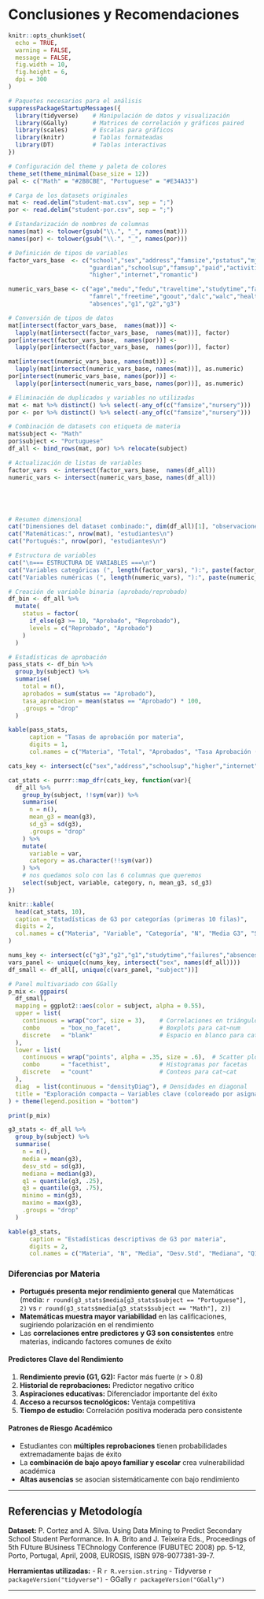 

# Conclusiones y Recomendaciones

```r
knitr::opts_chunk$set(
  echo = TRUE, 
  warning = FALSE, 
  message = FALSE,
  fig.width = 10,
  fig.height = 6,
  dpi = 300
)

# Paquetes necesarios para el análisis
suppressPackageStartupMessages({
  library(tidyverse)    # Manipulación de datos y visualización
  library(GGally)       # Matrices de correlación y gráficos paired
  library(scales)       # Escalas para gráficos
  library(knitr)        # Tablas formateadas
  library(DT)           # Tablas interactivas
})

# Configuración del theme y paleta de colores
theme_set(theme_minimal(base_size = 12))
pal <- c("Math" = "#2B8CBE", "Portuguese" = "#E34A33")

# Carga de los datasets originales
mat <- read.delim("student-mat.csv", sep = ";")
por <- read.delim("student-por.csv", sep = ";")

# Estandarización de nombres de columnas
names(mat) <- tolower(gsub("\\.", "_", names(mat)))
names(por) <- tolower(gsub("\\.", "_", names(por)))

# Definición de tipos de variables
factor_vars_base  <- c("school","sex","address","famsize","pstatus","mjob","fjob","reason",
                       "guardian","schoolsup","famsup","paid","activities","nursery",
                       "higher","internet","romantic")

numeric_vars_base <- c("age","medu","fedu","traveltime","studytime","failures",
                       "famrel","freetime","goout","dalc","walc","health",
                       "absences","g1","g2","g3")

# Conversión de tipos de datos
mat[intersect(factor_vars_base,  names(mat))] <- 
  lapply(mat[intersect(factor_vars_base,  names(mat))], factor)
por[intersect(factor_vars_base,  names(por))] <- 
  lapply(por[intersect(factor_vars_base,  names(por))], factor)

mat[intersect(numeric_vars_base, names(mat))] <- 
  lapply(mat[intersect(numeric_vars_base, names(mat))], as.numeric)
por[intersect(numeric_vars_base, names(por))] <- 
  lapply(por[intersect(numeric_vars_base, names(por))], as.numeric)

# Eliminación de duplicados y variables no utilizadas
mat <- mat %>% distinct() %>% select(-any_of(c("famsize","nursery")))
por <- por %>% distinct() %>% select(-any_of(c("famsize","nursery")))

# Combinación de datasets con etiqueta de materia
mat$subject <- "Math"
por$subject <- "Portuguese" 
df_all <- bind_rows(mat, por) %>% relocate(subject)

# Actualización de listas de variables
factor_vars  <- intersect(factor_vars_base,  names(df_all))
numeric_vars <- intersect(numeric_vars_base, names(df_all))





# Resumen dimensional
cat("Dimensiones del dataset combinado:", dim(df_all)[1], "observaciones,", dim(df_all)[2], "variables\n")
cat("Matemáticas:", nrow(mat), "estudiantes\n")
cat("Portugués:", nrow(por), "estudiantes\n")

# Estructura de variables
cat("\n=== ESTRUCTURA DE VARIABLES ===\n")
cat("Variables categóricas (", length(factor_vars), "):", paste(factor_vars, collapse = ", "), "\n")
cat("Variables numéricas (", length(numeric_vars), "):", paste(numeric_vars, collapse = ", "), "\n")

# Creación de variable binaria (aprobado/reprobado)
df_bin <- df_all %>%
  mutate(
    status = factor(
      if_else(g3 >= 10, "Aprobado", "Reprobado"),
      levels = c("Reprobado", "Aprobado")
    )
  )

# Estadísticas de aprobación
pass_stats <- df_bin %>%
  group_by(subject) %>%
  summarise(
    total = n(),
    aprobados = sum(status == "Aprobado"),
    tasa_aprobacion = mean(status == "Aprobado") * 100,
    .groups = "drop"
  )

kable(pass_stats,
      caption = "Tasas de aprobación por materia",
      digits = 1,
      col.names = c("Materia", "Total", "Aprobados", "Tasa Aprobación (%)"))

cats_key <- intersect(c("sex","address","schoolsup","higher","internet"), names(df_all))

cat_stats <- purrr::map_dfr(cats_key, function(var){
  df_all %>%
    group_by(subject, !!sym(var)) %>%
    summarise(
      n = n(),
      mean_g3 = mean(g3),
      sd_g3 = sd(g3),
      .groups = "drop"
    ) %>%
    mutate(
      variable = var,
      category = as.character(!!sym(var))
    ) %>%
    # nos quedamos solo con las 6 columnas que queremos
    select(subject, variable, category, n, mean_g3, sd_g3)
})

knitr::kable(
  head(cat_stats, 10),
  caption = "Estadísticas de G3 por categorías (primeras 10 filas)",
  digits = 2,
  col.names = c("Materia", "Variable", "Categoría", "N", "Media G3", "SD G3")
)

nums_key <- intersect(c("g3","g2","g1","studytime","failures","absences","age"), names(df_all))
vars_panel <- unique(c(nums_key, intersect("sex", names(df_all))))
df_small <- df_all[, unique(c(vars_panel, "subject"))]

# Panel multivariado con GGally
p_mix <- ggpairs(
  df_small,
  mapping = ggplot2::aes(color = subject, alpha = 0.55),
  upper = list(
    continuous = wrap("cor", size = 3),    # Correlaciones en triángulo superior
    combo      = "box_no_facet",           # Boxplots para cat~num
    discrete   = "blank"                   # Espacio en blanco para cat~cat
  ),
  lower = list(
    continuous = wrap("points", alpha = .35, size = .6),  # Scatter plots
    combo      = "facethist",              # Histogramas por facetas
    discrete   = "count"                   # Conteos para cat~cat
  ),
  diag  = list(continuous = "densityDiag"), # Densidades en diagonal
  title = "Exploración compacta — Variables clave (coloreado por asignatura)"
) + theme(legend.position = "bottom")

print(p_mix)

g3_stats <- df_all %>% 
  group_by(subject) %>%
  summarise(
    n = n(),
    media = mean(g3),
    desv_std = sd(g3),
    mediana = median(g3),
    q1 = quantile(g3, .25),
    q3 = quantile(g3, .75),
    minimo = min(g3),
    maximo = max(g3),
    .groups = "drop"
  )

kable(g3_stats, 
      caption = "Estadísticas descriptivas de G3 por materia",
      digits = 2,
      col.names = c("Materia", "N", "Media", "Desv.Std", "Mediana", "Q1", "Q3", "Mín", "Máx"))


```

### Diferencias por Materia
- **Portugués presenta mejor rendimiento general** que Matemáticas (media: `r round(g3_stats$media[g3_stats$subject == "Portuguese"], 2)` vs `r round(g3_stats$media[g3_stats$subject == "Math"], 2)`)
- **Matemáticas muestra mayor variabilidad** en las calificaciones, sugiriendo polarización en el rendimiento
- Las **correlaciones entre predictores y G3 son consistentes** entre materias, indicando factores comunes de éxito

#### Predictores Clave del Rendimiento
1. **Rendimiento previo (G1, G2):** Factor más fuerte (r > 0.8)
2. **Historial de reprobaciones:** Predictor negativo crítico
3. **Aspiraciones educativas:** Diferenciador importante del éxito
4. **Acceso a recursos tecnológicos:** Ventaja competitiva
5. **Tiempo de estudio:** Correlación positiva moderada pero consistente

#### Patrones de Riesgo Académico
- Estudiantes con **múltiples reprobaciones** tienen probabilidades extremadamente bajas de éxito
- La **combinación de bajo apoyo familiar y escolar** crea vulnerabilidad académica
- **Altas ausencias** se asocian sistemáticamente con bajo rendimiento

---

## Referencias y Metodología

**Dataset:** P. Cortez and A. Silva. Using Data Mining to Predict Secondary School Student Performance. In A. Brito and J. Teixeira Eds., Proceedings of 5th FUture BUsiness TEChnology Conference (FUBUTEC 2008) pp. 5-12, Porto, Portugal, April, 2008, EUROSIS, ISBN 978-9077381-39-7.

**Herramientas utilizadas:**
- R `r R.version.string`
- Tidyverse `r packageVersion("tidyverse")`
- GGally `r packageVersion("GGally")`


---
